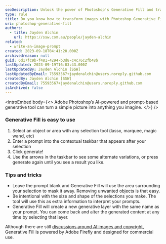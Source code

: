 ```yaml
---
seoDescription: Unlock the power of Photoshop's Generative Fill and transform images with AI-driven prompts.
type: rule
title: Do you know how to transform images with Photoshop Generative Fill?
uri: photoshop-generative-fill
authors:
  - title: Jayden Alchin
    url: https://ssw.com.au/people/jayden-alchin
related:
  - write-an-image-prompt
created: 2023-09-18T04:41:20.000Z
archivedreason: null
guid: 6d17fc9b-f481-4294-b3d8-c4c76c2fb48b
lastUpdated: 2023-09-19T16:03:43.000Z
lastUpdatedBy: Jayden Alchin [SSW]
lastUpdatedByEmail: 75593567+jaydenalchin@users.noreply.github.com
createdBy: Jayden Alchin [SSW]
createdByEmail: 75593567+jaydenalchin@users.noreply.github.com
isArchived: false
---
```


<introEmbed
  body={<>
Adobe Photoshop’s AI-powered and prompt-based generative tool can turn a simple picture into anything you imagine.
  </>}
/>
<youtubeEmbed url="https://www.youtube.com/embed/JbpgHC9a6Rs" description="Video: Generative Fill for Beginners (4 min)" />

### Generative Fill is easy to use

1. Select an object or area with any selection tool (lasso, marquee, magic wand, etc)
2. Enter a prompt into the contextual taskbar that appears after your selection
3. Click generate!
4. Use the arrows in the taskbar to see some alternate variations, or press generate again until you see a result you like.

### Tips and tricks

- Leave the prompt blank and Generative Fill will use the area surrounding your selection to mask it away. Removing unwanted objects is that easy.
- Be intentional with the size and shape of the selections you make. The tool will use this as extra information to interpret your prompts.
- Generative Fill will create a new generative layer with the same name as your prompt. You can come back and alter the generated content at any time by selecting that layer.

Although there are still [discussions around AI images and copyright](https://copyrightalliance.org/protecting-creators-generative-ai/), Generative Fill is powered by Adobe Firefly and designed for commercial use.
